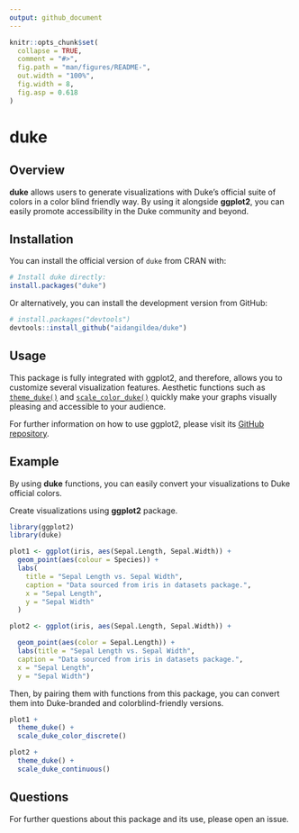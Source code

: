```yaml
---
output: github_document
---
```


```r
knitr::opts_chunk$set(
  collapse = TRUE,
  comment = "#>",
  fig.path = "man/figures/README-",
  out.width = "100%",
  fig.width = 8,
  fig.asp = 0.618
)
```

# duke

<!-- badges: start -->
<!-- badges: end -->

## Overview

**duke** allows users to generate visualizations with Duke's official suite of colors in a color blind friendly way. By using it alongside **ggplot2**, you can easily promote accessibility in the Duke community and beyond. 

## Installation

You can install the official version of `duke` from CRAN with:

``` r
# Install duke directly:
install.packages("duke")
```
Or alternatively, you can install the development version from GitHub:

``` r
# install.packages("devtools")
devtools::install_github("aidangildea/duke")
```

## Usage

This package is fully integrated with ggplot2, and therefore, allows you to customize several visualization features. Aesthetic functions such as [`theme_duke()`](https://aidangildea.github.io/duke/articles/theme_duke_vignette.html) and [`scale_color_duke()`](https://aidangildea.github.io/duke/articles/scale_duke_color_discrete_vignette.html) quickly make your graphs visually pleasing and accessible to your audience.

For further information on how to use ggplot2, please visit its [GitHub repository](https://github.com/tidyverse/ggplot2).

## Example

By using **duke** functions, you can easily convert your visualizations to Duke official colors.

Create visualizations using **ggplot2** package. 

```r
library(ggplot2)
library(duke)

plot1 <- ggplot(iris, aes(Sepal.Length, Sepal.Width)) +
  geom_point(aes(colour = Species)) +
  labs(
    title = "Sepal Length vs. Sepal Width",
    caption = "Data sourced from iris in datasets package.",
    x = "Sepal Length", 
    y = "Sepal Width"
  )

plot2 <- ggplot(iris, aes(Sepal.Length, Sepal.Width)) +

  geom_point(aes(color = Sepal.Length)) +
  labs(title = "Sepal Length vs. Sepal Width", 
  caption = "Data sourced from iris in datasets package.", 
  x = "Sepal Length", 
  y = "Sepal Width")
```

Then, by pairing them with functions from this package, you can convert them into Duke-branded and colorblind-friendly versions.

```r
plot1 +
  theme_duke() +
  scale_duke_color_discrete()

plot2 +
  theme_duke() +
  scale_duke_continuous()
```

## Questions

For further questions about this package and its use, please open an issue.
